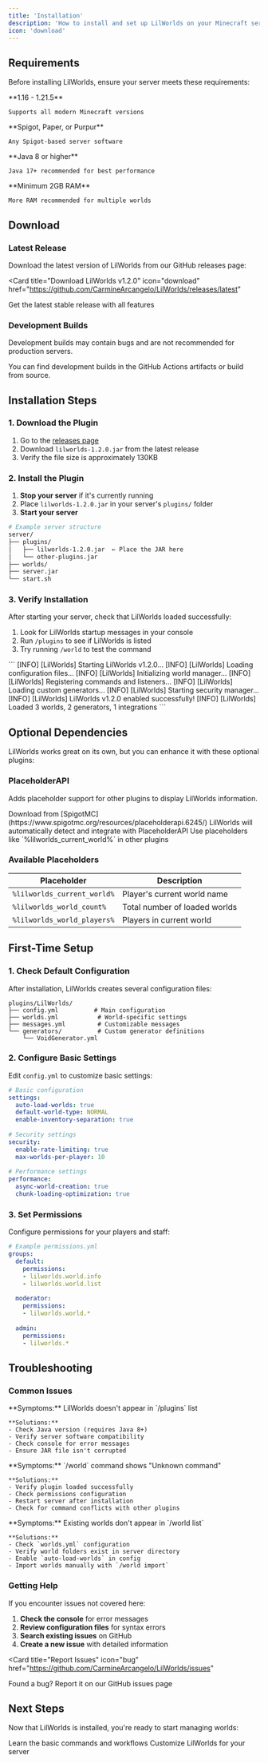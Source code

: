```yaml
---
title: 'Installation'
description: 'How to install and set up LilWorlds on your Minecraft server'
icon: 'download'
---
```


## Requirements

Before installing LilWorlds, ensure your server meets these requirements:

<CardGroup cols={2}>
  <Card title="Minecraft Version" icon="cube">
    **1.16 - 1.21.5**
    
    Supports all modern Minecraft versions
  </Card>
  <Card title="Server Software" icon="server">
    **Spigot, Paper, or Purpur**
    
    Any Spigot-based server software
  </Card>
  <Card title="Java Version" icon="coffee">
    **Java 8 or higher**
    
    Java 17+ recommended for best performance
  </Card>
  <Card title="Memory" icon="memory">
    **Minimum 2GB RAM**
    
    More RAM recommended for multiple worlds
  </Card>
</CardGroup>

## Download

### Latest Release

Download the latest version of LilWorlds from our GitHub releases page:

<Card
  title="Download LilWorlds v1.2.0"
  icon="download"
  href="https://github.com/CarmineArcangelo/LilWorlds/releases/latest"
>
  Get the latest stable release with all features
</Card>

### Development Builds

<Warning>
Development builds may contain bugs and are not recommended for production servers.
</Warning>

You can find development builds in the GitHub Actions artifacts or build from source.

## Installation Steps

### 1. Download the Plugin

1. Go to the [releases page](https://github.com/CarmineArcangelo/LilWorlds/releases)
2. Download `lilworlds-1.2.0.jar` from the latest release
3. Verify the file size is approximately 130KB

### 2. Install the Plugin

1. **Stop your server** if it's currently running
2. Place `lilworlds-1.2.0.jar` in your server's `plugins/` folder
3. **Start your server**

```bash
# Example server structure
server/
├── plugins/
│   ├── lilworlds-1.2.0.jar  ← Place the JAR here
│   └── other-plugins.jar
├── worlds/
├── server.jar
└── start.sh
```

### 3. Verify Installation

After starting your server, check that LilWorlds loaded successfully:

1. Look for LilWorlds startup messages in your console
2. Run `/plugins` to see if LilWorlds is listed
3. Try running `/world` to test the command

<Accordion title="Expected Console Output">
```
[INFO] [LilWorlds] Starting LilWorlds v1.2.0...
[INFO] [LilWorlds] Loading configuration files...
[INFO] [LilWorlds] Initializing world manager...
[INFO] [LilWorlds] Registering commands and listeners...
[INFO] [LilWorlds] Loading custom generators...
[INFO] [LilWorlds] Starting security manager...
[INFO] [LilWorlds] LilWorlds v1.2.0 enabled successfully!
[INFO] [LilWorlds] Loaded 3 worlds, 2 generators, 1 integrations
```
</Accordion>

## Optional Dependencies

LilWorlds works great on its own, but you can enhance it with these optional plugins:

### PlaceholderAPI

Adds placeholder support for other plugins to display LilWorlds information.

<Steps>
  <Step title="Install PlaceholderAPI">
    Download from [SpigotMC](https://www.spigotmc.org/resources/placeholderapi.6245/)
  </Step>
  <Step title="Restart Server">
    LilWorlds will automatically detect and integrate with PlaceholderAPI
  </Step>
  <Step title="Use Placeholders">
    Use placeholders like `%lilworlds_current_world%` in other plugins
  </Step>
</Steps>

### Available Placeholders

| Placeholder | Description |
|-------------|-------------|
| `%lilworlds_current_world%` | Player's current world name |
| `%lilworlds_world_count%` | Total number of loaded worlds |
| `%lilworlds_world_players%` | Players in current world |

## First-Time Setup

### 1. Check Default Configuration

After installation, LilWorlds creates several configuration files:

```
plugins/LilWorlds/
├── config.yml          # Main configuration
├── worlds.yml           # World-specific settings
├── messages.yml         # Customizable messages
└── generators/          # Custom generator definitions
    └── VoidGenerator.yml
```

### 2. Configure Basic Settings

Edit `config.yml` to customize basic settings:

```yaml
# Basic configuration
settings:
  auto-load-worlds: true
  default-world-type: NORMAL
  enable-inventory-separation: true
  
# Security settings
security:
  enable-rate-limiting: true
  max-worlds-per-player: 10
  
# Performance settings
performance:
  async-world-creation: true
  chunk-loading-optimization: true
```

### 3. Set Permissions

Configure permissions for your players and staff:

```yaml
# Example permissions.yml
groups:
  default:
    permissions:
    - lilworlds.world.info
    - lilworlds.world.list
    
  moderator:
    permissions:
    - lilworlds.world.*
    
  admin:
    permissions:
    - lilworlds.*
```

## Troubleshooting

### Common Issues

<AccordionGroup>
  <Accordion title="Plugin not loading">
    **Symptoms:** LilWorlds doesn't appear in `/plugins` list
    
    **Solutions:**
    - Check Java version (requires Java 8+)
    - Verify server software compatibility
    - Check console for error messages
    - Ensure JAR file isn't corrupted
  </Accordion>
  
  <Accordion title="Commands not working">
    **Symptoms:** `/world` command shows "Unknown command"
    
    **Solutions:**
    - Verify plugin loaded successfully
    - Check permissions configuration
    - Restart server after installation
    - Check for command conflicts with other plugins
  </Accordion>
  
  <Accordion title="Worlds not loading">
    **Symptoms:** Existing worlds don't appear in `/world list`
    
    **Solutions:**
    - Check `worlds.yml` configuration
    - Verify world folders exist in server directory
    - Enable `auto-load-worlds` in config
    - Import worlds manually with `/world import`
  </Accordion>
</AccordionGroup>

### Getting Help

If you encounter issues not covered here:

1. **Check the console** for error messages
2. **Review configuration files** for syntax errors
3. **Search existing issues** on GitHub
4. **Create a new issue** with detailed information

<Card
  title="Report Issues"
  icon="bug"
  href="https://github.com/CarmineArcangelo/LilWorlds/issues"
>
  Found a bug? Report it on our GitHub issues page
</Card>

## Next Steps

Now that LilWorlds is installed, you're ready to start managing worlds:

<CardGroup cols={2}>
  <Card
    title="Quick Start Guide"
    icon="play"
    href="/quick-start"
  >
    Learn the basic commands and workflows
  </Card>
  <Card
    title="Configuration"
    icon="gear"
    href="/configuration"
  >
    Customize LilWorlds for your server
  </Card>
</CardGroup>
